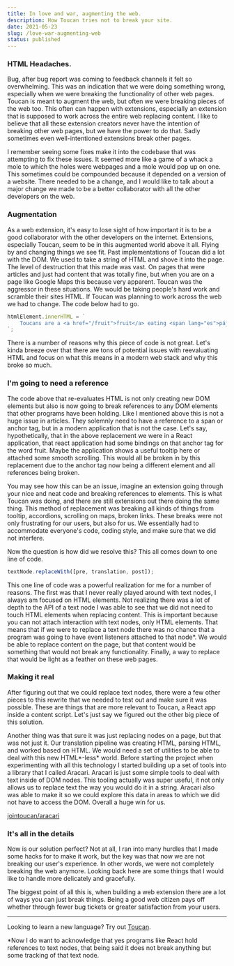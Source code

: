 ```yaml
---
title: In love and war, augmenting the web.
description: How Toucan tries not to break your site.
date: 2021-05-23
slug: /love-war-augmenting-web
status: published
---
```


### HTML Headaches.

Bug, after bug report was coming to feedback channels it felt so overwhelming. This was an indication that we were doing something wrong, especially when we were breaking the functionality of other web pages. Toucan is meant to augment the web, but often we were breaking pieces of the web too. This often can happen with extensions, especially an extension that is supposed to work across the entire web replacing content. I like to believe that all these extension creators never have the intention of breaking other web pages, but we have the power to do that. Sadly sometimes even well-intentioned extensions break other pages.

I remember seeing some fixes make it into the codebase that was attempting to fix these issues. It seemed more like a game of a whack a mole to which the holes were webpages and a mole would pop up on one. This sometimes could be compounded because it depended on a version of a website. There needed to be a change, and I would like to talk about a major change we made to be a better collaborator with all the other developers on the web.

### Augmentation

As a web extension, it's easy to lose sight of how important it is to be a good collaborator with the other developers on the internet. Extensions, especially Toucan, seem to be in this augmented world above it all. Flying by and changing things we see fit. Past implementations of Toucan did a lot with the DOM. We used to take a string of HTML and shove it into the page. The level of destruction that this made was vast. On pages that were articles and just had content that was totally fine, but when you are on a page like Google Maps this because very apparent. Toucan was the aggressor in these situations. We would be taking people's hard work and scramble their sites HTML. If Toucan was planning to work across the web we had to change. The code below had to go.

```javascript
htmlElement.innerHTML = `
	Toucans are a <a href="/fruit">fruit</a> eating <span lang="es">pájaro</span>.
`;
```

There is a number of reasons why this piece of code is not great. Let's kinda breeze over that there are tons of potential issues with reevaluating HTML and focus on what this means in a modern web stack and why this broke so much.

### I'm going to need a reference

The code above that re-evaluates HTML is not only creating new DOM elements but also is now going to break references to any DOM elements that other programs have been holding. Like I mentioned above this is not a huge issue in articles. They solemnly need to have a reference to a span or anchor tag, but in a modern application that is not the case. Let's say, hypothetically, that in the above replacement we were in a React application, that react application had some bindings on that anchor tag for the word fruit. Maybe the application shows a useful tooltip here or attached some smooth scrolling. This would all be broken in by this replacement due to the anchor tag now being a different element and all references being broken.

You may see how this can be an issue, imagine an extension going through your nice and neat code and breaking references to elements. This is what Toucan was doing, and there are still extensions out there doing the same thing. This method of replacement was breaking all kinds of things from tooltip, accordions, scrolling on maps, broken links. These breaks were not only frustrating for our users, but also for us. We essentially had to accommodate everyone's code, coding style, and make sure that we did not interfere.

Now the question is how did we resolve this? This all comes down to one line of code.

```javascript
textNode.replaceWith([pre, translation, post]);
```

This one line of code was a powerful realization for me for a number of reasons. The first was that I never really played around with text nodes, I always am focused on HTML elements. Not realizing there was a lot of depth to the API of a text node I was able to see that we did not need to touch HTML elements when replacing content. This is important because you can not attach interaction with text nodes, only HTML elements. That means that if we were to replace a text node there was no chance that a program was going to have event listeners attached to that node\*. We would be able to replace content on the page, but that content would be something that would not break any functionality. Finally, a way to replace that would be light as a feather on these web pages.

### Making it real

After figuring out that we could replace text nodes, there were a few other pieces to this rewrite that we needed to test out and make sure it was possible. These are things that are more relevant to Toucan, a React app inside a content script. Let's just say we figured out the other big piece of this solution.

Another thing was that sure it was just replacing nodes on a page, but that was not just it. Our translation pipeline was creating HTML, parsing HTML, and worked based on HTML. We would need a set of utilities to be able to deal with this new HTML*-less* world. Before starting the project when experimenting with all this technology I started building up a set of tools into a library that I called Aracari. Aracari is just some simple tools to deal with text inside of DOM nodes. This tooling actually was super useful, it not only allows us to replace text the way you would do it in a string. Aracari also was able to make it so we could explore this data in areas to which we did not have to access the DOM. Overall a huge win for us.

[jointoucan/aracari](https://github.com/jointoucan/aracari)

### It's all in the details

Now is our solution perfect? Not at all, I ran into many hurdles that I made some hacks for to make it work, but the key was that now we are not breaking our user's experience. In other words, we were not completely breaking the web anymore. Looking back here are some things that I would like to handle more delicately and gracefully.

The biggest point of all this is, when building a web extension there are a lot of ways you can just break things. Being a good web citizen pays off whether through fewer bug tickets or greater satisfaction from your users.

---

Looking to learn a new language? Try out [Toucan](https://jointoucan.com).

\*Now I do want to acknowledge that yes programs like React hold references to text nodes, that being said it does not break anything but some tracking of that text node.
